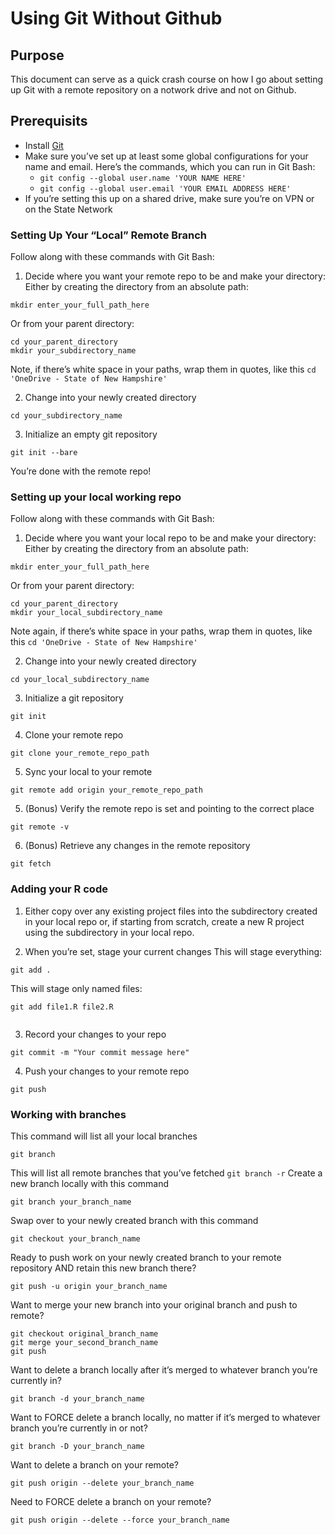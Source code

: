 # Using Git Without Github

## Purpose

This document can serve as a quick crash course on how I go about setting up Git with a remote repository on a notwork drive and not on Github.

## Prerequisits 

- Install [Git](https://git-scm.com/)
- Make sure you've set up at least some global configurations for your name and email. Here's the commands, which you can run in Git Bash:
  - `git config --global user.name 'YOUR NAME HERE'`
  - `git config --global user.email 'YOUR EMAIL ADDRESS HERE'`
- If you're setting this up on a shared drive, make sure you're on VPN or on the State Network

### Setting Up Your "Local" Remote Branch

Follow along with these commands with Git Bash:

1. Decide where you want your remote repo to be and make your directory:
Either by creating the directory from an absolute path:
  ```
mkdir enter_your_full_path_here
  ```
  
Or from your parent directory:
```
cd your_parent_directory
mkdir your_subdirectory_name

```
Note, if there's white space in your paths, wrap them in quotes, like this `cd 'OneDrive - State of New Hampshire'`

2. Change into your newly created directory
```
cd your_subdirectory_name
```

3. Initialize an empty git repository
```
git init --bare
```

You're done with the remote repo!

### Setting up your local working repo
Follow along with these commands with Git Bash:

1. Decide where you want your local repo to be and make your directory:
Either by creating the directory from an absolute path:
  ```
mkdir enter_your_full_path_here
  ```
  
Or from your parent directory:
```
cd your_parent_directory
mkdir your_local_subdirectory_name

```
Note again, if there's white space in your paths, wrap them in quotes, like this `cd 'OneDrive - State of New Hampshire'`

2. Change into your newly created directory
```
cd your_local_subdirectory_name
```

3. Initialize a git repository
```
git init
```
4. Clone your remote repo
```
git clone your_remote_repo_path

```
5. Sync your local to your remote
```
git remote add origin your_remote_repo_path
```
5. (Bonus) Verify the remote repo is set and pointing to the correct place
```
git remote -v
```
6. (Bonus) Retrieve any changes in the remote repository
```
git fetch
```

### Adding your R code

1. Either copy over any existing project files into the subdirectory created in your local repo or, if starting from scratch, create a new R project using the subdirectory in your local repo.

2. When you're set, stage your current changes
This will stage everything:
```
git add .
```
This will stage only named files:
```
git add file1.R file2.R
 
```

3. Record your changes to your repo

```
git commit -m "Your commit message here"
```
4. Push your changes to your remote repo
```
git push
```

### Working with branches

This command will list all your local branches

 ```
 git branch
 ```
This will list all remote branches that you've fetched
 ```
 git branch -r
 ```
Create a new branch locally with this command
```
git branch your_branch_name
```
Swap over to your newly created branch with this command
```
git checkout your_branch_name
```
Ready to push work on your newly created branch to your remote repository AND retain this new branch there?
```
git push -u origin your_branch_name

```
Want to merge your new branch into your original branch and push to remote?
```
git checkout original_branch_name
git merge your_second_branch_name
git push
```

Want to delete a branch locally after it's merged to whatever branch you're currently in?
```
git branch -d your_branch_name
```

Want to FORCE delete a branch locally, no matter if it's merged to whatever branch you're currently in or not?
```
git branch -D your_branch_name
```


Want to delete a branch on your remote?

```
git push origin --delete your_branch_name
```

Need to FORCE delete a branch on your remote?
```
git push origin --delete --force your_branch_name
```
